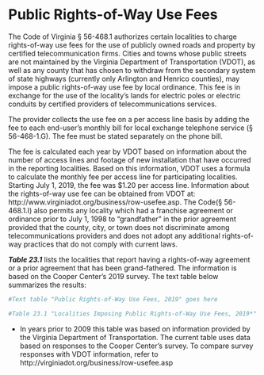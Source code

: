# Public Rights-of-Way Use Fees

The Code of Virginia § 56-468.1 authorizes certain localities to charge rights-of-way use fees for the use of publicly owned roads  and  property  by  certified  telecommunication firms. Cities and towns whose public streets are not maintained by the Virginia Department of Transportation (VDOT), as well as any county that has chosen to withdraw from the secondary system of state highways (currently only Arlington and Henrico counties), may impose a public rights-of-way use fee by local ordinance. This fee is in exchange for the use of the locality’s lands for electric poles or electric conduits by certified providers of telecommunications services. 

The provider collects the use fee on a per access line basis by adding the fee to each end-user’s monthly bill for local exchange telephone service (§ 56-468-1.G). The fee must be stated separately on the phone bill.

The fee is calculated each year by VDOT based on information  about  the  number  of  access  lines  and  footage  of  new  installation that have occurred in the reporting localities. Based on  this  information,  VDOT  uses  a  formula  to  calculate  the  monthly fee per access line for participating localities. Starting July  1,  2019,  the  fee  was  \$1.20  per  access  line.  Information  about the rights-of-way use fee can be obtained from VDOT at: http://www.virginiadot.org/business/row-usefee.asp. The Code(§ 56-468.1.I) also permits any locality which had a franchise agreement or ordinance prior to July 1, 1998 to “grandfather” in the prior agreement provided that the county, city, or town does not discriminate among telecommunications providers and does not adopt any additional rights-of-way practices that do not comply with current laws.

***Table 23.1*** lists the localities that report having a rights-of-way agreement or a prior agreement that has been grand-fathered. The information is based on the Cooper Center’s 2019 survey. The text table below summarizes the results:   

```r
#Text table "Public Rights-of-Way Use Fees, 2019" goes here

#Table 23.1 "Localities Imposing Public Rights-of-Way Use Fees, 2019*" goes here
```

* In years prior to 2009 this table was based on information provided by the Virginia Department of Transportation. The current table uses data based on responses to the Cooper Center’s survey. To compare survey responses with VDOT information, refer to http://virginiadot.org/business/row-usefee.asp
